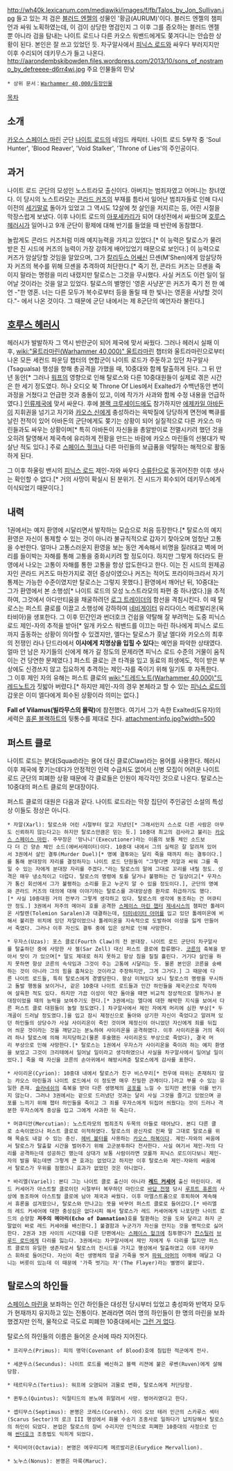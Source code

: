{{{+1 '''Talos Valcoran, Soul Hunter'''}}}
{{{+1 영혼 사냥꾼 탈로스 발코란}}}

http://wh40k.lexicanum.com/mediawiki/images/f/fb/Talos_by_Jon_Sullivan.jpg
들고 있는 저 검은 [[블러드 엔젤]]의 성물인 '황금(AURUM)'이다. 블러드 엔젤의 챔피언과 싸워 노획하였는데, 이 검이 상당한 명검인지 그 이후 그를 증오하는 블러드 엔젤 뿐 아니라 검을 탐내는 나이트 로드나 다른 카오스 워밴드에게도 쫒겨다니는 안습한 상황이 된다. 본인은 잘 쓰고 있었던 듯. 차구알사에서 [[피닉스 로드]]와 싸우다 부러지지만 이후 수리되어 데키무스가 들고 나온다.
http://aarondembskibowden.files.wordpress.com/2013/10/sons_of_nostramo_by_defreeee-d6rr4wi.jpg
주요 인물들의 민낮

 * 상위 문서：[[Warhammer 40,000/등장인물]]

[[목차]]

== 소개 ==
[[카오스 스페이스 마린]] 군단 [[나이트 로드]]의 네임드 캐릭터. 나이트 로드 5부작 중 'Soul Hunter', 'Blood Reaver', 'Void Stalker', 'Throne of Lies'의 주인공이다.

== 과거 ==
나이트 로드 군단의 모성인 노스트라모 출신이다. 아버지는 범죄자였고 어머니는 창녀였다. 이 당시의 노스트라모는 [[콘라드 커즈]]의 부재를 틈타서 일어난 범죄자들로 인해 다시 이전의 [[세기말]]로 돌아가 있었고 그 역시도 12살에 첫 살인을 저지르는 등, 어린 시절을 막장스럽게 보냈다. 이후 나이트 로드의 [[아포세카리]]가 되어 대성전에서 싸웠으며 [[호루스 헤러시]]가 일어나고 9개 군단이 황제에 대해 반기를 들었을 때 반란에 동참했다.

놀랍게도 콘라드 커즈처럼 미래 예지능력을 가지고 있었다.[* 이 능력은 탈로스가 물려받은 진 시드에 커즈의 능력이 가장 강하게 배어있었기 때문으로 보인다.] 이 능력으로 커즈가 암살당할 것임을 알았으며, 그가 [[칼리두스 어쌔신]] 므셴(M'Shen)에게 암살당하자 커즈의 복수를 위해 므셴을 추격하여 처단한다.[* 죽기 전, 콘라드 커즈는 므셴을 죽이지 말라는 명령을 미리 내렸지만 탈로스는 그것을 무시했다. 사실 커즈도 이런 일이 일어날 것이라는 것을 알고 있었다. 탈로스의 별명인 '영혼 사냥꾼'은 커즈가 죽기 전 한 예언 -"한 영혼. 너는 다른 모두가 복수로부터 등을 돌릴 때 한 빛나는 영혼을 사냥할 것이다."- 에서 나온 것이다. 그 때문에 군단 내에서는 제 8군단의 예언자라 불린다.]

== [[호루스 헤러시]] ==
헤러시가 발발하자 그 역시 반란군이 되어 제국에 맞서 싸웠다. 그러나 헤러시 실패 이후, [[wiki:"울트라마린(Warhammer 40,000)" 울트라마린]] 챕터와 울트라마린으로부터 나온 모든 세컨드 파운딩 챕터의 연합군이 나이트 로드가 주둔하고 있던 차구알사(Tsagualsa) 행성을 향해 총공격을 가했을 때, 10중대와 함께 탈출하게 된다. 그 뒤 만 년 동안[* 그러나 [[워프]]의 영향으로 인해 탈로스와 다른 10중대원들이 실제로 겪은 시간은 한 세기 정도였다. 허나 오디오 북 Throne Of Lies에서 Exalted가 수백년동안 변이 과정을 거쳤다고 언급한 것과 충돌이 있고, 이에 작가가 사과와 함께 수정 내용을 언급하였다.] [[인류제국]]에 맞서 싸운다. 후에 [[블랙 크루세이드]]에도 참가하지만 [[에제카일 아바돈]]이 지휘권을 넘기고 자기와 [[카오스 신]]에게 충성하라는 윽박질에 당당하게 면전에 뻑큐를 날린 전적이 있어 아바돈의 군단에게도 쫒기는 상황이 되어 실질적으로 다른 카오스 마린들과도 싸우는 상황이며[* 특히 아바돈이 자신들을 총알받이로 전멸시키려 했던 것을 오히려 탈영해서 제국측에 유리하게 전황을 만드는 바람에 카오스 마린들의 선봉대가 박살난 적도 있다.] 주로 [[스페이스 헐크]]나 다른 마린들의 보급품을 약탈하는 해적으로 활동하게 된다.

그 이후 하울링 밴시의 [[피닉스 로드]] 제인-자와 싸우다 [[수류탄]]으로 동귀어진한 이후 생사는 확인할 수 없다.[* 거의 사망이 확실시 된 분위기. 진 시드가 회수되어 데키무스에게 이식되었기 때문이다.]

== 내력 ==
1권에서는 예지 환영에 시달리면서 발작하는 모습으로 처음 등장한다.[* 탈로스의 예지 환영은 자신이 통제할 수 있는 것이 아니라 불규칙적으로 갑자기 찾아오며 엄청난 고통을 수반한다. 얼마나 고통스러운지 환영을 보는 동안 계속해서 비명을 질러대고 벽에 머리를 들이박는 자해를 통해 고통을 중화시키려 할 정도이다. 하지만 그렇게 하더라도 환영에서 나오는 고통이 자해를 통한 고통을 항상 압도한다고 한다. 이는 진 시드의 원제공자인 콘라드 커즈도 마찬가지로 겪던 증상이였으나 커즈는 적어도 프라이마크라서 자기 통제는 가능한 수준이였지만 탈로스는 그렇지 못했다.] 환영에서 깨어난 뒤, 10중대는 그가 환영에서 본 소행성[* 나이트 로드의 모성 노스트라모의 파편 중 하나였다.]을 추적하여, 그것에서 아다만티움을 채굴하려던 [[로그 트레이더]]의 함선을 격침시킨다. 이 때 탈로스는 퍼스트 클로를 이끌고 소행성에 강하하여 [[네비게이터]] 유리다이스 메르발리온(옥타비아)을 생포한다. 그 이후 민간인과 썬더호크 건쉽을 약탈해 잘 부려먹는 도중 피닉스 로드 제인-자의 추적을 받아[* 일개 카오스 워밴드를 이끄는 마린 하나에게 피닉스 로드까지 출동하는 상황이 의아할 수 있겠지만, 엘다는 탈로스가 훗날 엘다와 카오스의 최후의 전쟁인 라나 단드라에서 '''이샤에게 치명상을 입힐 수 있다'''는 예언을 파악한 상태였다.  얼마 안 남은 자기들의 신에게 해가 갈 정도의 문제라면 피닉스 로드 수준의 거물이 움직이는 건 당연한 문제였다.] 퍼스트 클로는 큰 타격을 입고 동료의 희생에도, 적이 받은 부상에도 신경쓰지 않고 집요하게 추격하는 제인-자를 죽이기 위해 일기토 후 자폭한다. 그 이후 제인 자의 유해는 퍼스트 클로의 [[wiki:"드레드노트(Warhammer 40,000)"드레드노트]]가 짓밟아 버렸다.[* 하지만 제인-자의 경우 본체라고 할 수 있는 [[피닉스 로드]]의 갑옷은 이미 엘다에게 회수된 상황이라 의미는 없다.]

'''Fall of Vilamus(빌라무스의 몰락)'''에 참전했다. 여기서 그가 속한 Exalted(도유자)의 세력은 [[휴론 블랙하트]]의 뒷통수를 제대로 친다.
attachment:info.jpg?width=500

== 퍼스트 클로 ==
나이트 로드는 분대(Squad)라는 용어 대신 클로(Claw)라는 용어를 사용한다. 헤러시 이후 제국에 쫓기는데다가 안정적인 인력 수급처도 없어서 신병 모집이 어려운 나이트 로드 군단의 피폐한 상황 때문에 각 클로들은 인원이 제각각인 것으로 나온다. 탈로스는 10중대의 퍼스트 클로의 분대장이다.

퍼스트 클로의 대원은 다음과 같다. 나이트 로드라는 막장 집단이 주인공인 소설의 특성상 이들도 정상은 아니다.

 * 자알(Xarl): 탈로스와 어린 시절부터 알고 지냈던[* 그래서인지 스스로 다른 사람은 아무도 신뢰하지 않는다고는 하지만 탈로스만큼은 믿는 듯.] 10중대 최고의 검사라고 불리는 [[카오스 스페이스 마린]]. 주무장은 '망나니'(Executioner)라는 이름의 보통 체인 소드보다 더 긴 양손 체인 소드(에버서레이터)이다. 10중대 내에서 그의 실력은 잘 알려져 있어서 3권에서 살인 결투(Murder Duel)[* 명예 결투와는 달리 죽을 때까지 하는 결투이다.]를 통해 분대장의 자리를 결정하자는 나이트 로드 단원들이 "그렇다면 자알과 싸워 그를 죽일 수 있는 자에게 분대장 자리를 주겠다."라는 탈로스의 말에 그대로 꼬리를 내릴 정도. 성격은 매우 냉소적이고 더럽다. 탈로스의 명령에 토를 달거나 불평하는 건 일상이고[* 우자스가 통신 회선에서 그가 불평하는 소리를 듣고 누군지 알 수 있을 정도이다.], 군단의 명예와 콘라드 커즈의 대의에 대해 이야기하는 탈로스를 과대망상증 환자로 취급하기도 했다.[* 사실 10중대원 거의 전부가 그렇게 생각하고 있다. 탈로스의 생각에 동조하는 건 머큐티안 정도.] 3권에서 저주의 메아리 호를 공격한 [[스페이스 마린 챕터]] [[제네시스]]의 챔피언 톨레미온 사랄렌(Tolemion Saralen)과 대결하는데, [[터미네이터 아머]]를 입고 있던 톨레미온에 비해서 불리한 위치에 있던 자알이었으나 톨레미온을 지속적으로 도발하여 이성을 잃게 만들어서 죽였다. 그러나 이후 자신도 결투 중에 입은 상처로 인해 사망한다. 

 * 우자스(Uzas): 포스 클로(Fourth Claw)의 전 분대장. 나이트 로드 군단이 차구알사를 탈출하던 중에 사망한 사 젤(Sar Zell) 대신 퍼스트 클로에 합류했다. [[코른]]의 축복을 받아서 맛이 가 있으며[* 말도 제대로 하지 못하고 항상 침을 질질 흘린다. 거기다 살인을 하지 못하면 항상 코른의 속삭임과 그것이 주는 고통에 시달리는 듯. 물론 본인은 코른을 숭배하는 것이 아니라 그의 힘을 훔쳐오는 것이라고 주장하지만, 그게 그거다.] 그 때문에 다른 나이트 로드들, 특히 탈로스에게 경멸당한다. 항상 미쳐있다 보니 탈로스의 명령을 무시하고 돌발 행동을 보이거나, 같은 10중대 나이트 로드들과 인간 하인들을 제국군으로 착각하여 살육한 적도 있다. 하지만 가끔 이성이 약간 돌아올 때면 비교적 정상적으로 말하거나 분대장이었을 때의 능력을 보여주기도 한다.[* 3권에서는 엘다에 대한 해박한 지식을 보여서 다른 퍼스트 클로 대원들이 놀랄 정도였다.] 차구알사에서 제인 자에게 머리에 심한 부상[* 두개골이 드러날 정도였다.]을 입고 잠시 제정신으로 돌아와 상기한 자신이 죽었다고 알려져 있던 하인들의 상당수가 사실 사이리온이 죽인 것이며 제정신이 아니었던 자신에게 죄를 뒤집어 씌운 것이라는 것을 깨닫고는 분노하여 사이리온을 공격하였다. 이후 사이리온을 거의 죽이려 하나 탈로스에 의해 저지당하고(물론 후술했든 사이리온도 부상으로 죽었다), 결국 머리 부상으로 인해 사망한다.[* 탈로스는 1권에서 우자스가 사이리온을 죽이려 하는 예지 환영을 보았고 그것이 크리테에서 일어날 일이라고 생각하였으나 사실을 차구알사에서 일어날 일이었다.] 죽을 때 자신을 코른의 손아귀에서 해방시켜준 탈로스에게 감사를 표한다.

 * 사이리온(Cyrion): 10중대 내에서 탈로스가 친구 비스무리[* 전우애 따위는 존재하지 않는 카오스 마린들과 나이트 로드에서 이 정도면 매우 친밀한 관계이다.]라고 부를 수 있는 유일한 존재. [[슬라네쉬]]의 축복을 받아 다른 생명체의 [[공포]]를 느낄 수 있지만 본인을 이를 반기지 않는다. 그러나 3권에서는 겉으로 드러냈던 것과는 달리 사실 그것을 즐기고 있었으며 공포를 느끼기 위해 챕터 하인들을 죽이고 그 죄를 우자스에게 뒤집어 씌웠다는 것이 드러나 격분한 우자스에게 중상을 입고 그에게 사과한 뒤 죽는다.

 * 머큐티안(Mercutian): 노스트라모의 범죄조직 두목의 아들로 태어났다. 본디 다른 클로 소속이였으나 퍼스트 클로로 이적하였다. 탈로스의 광신자로 진짜 말 그대로 탈로스를 위해 목숨도 내걸 수 있는 충신. [[헤비 볼터]]를 사용하는 [[카오스 하복]]이다. 제인-자와의 싸움에서 탈로스가 탈출할 시간을 벌어주기 위해 고군분투하다 전사한다. 사실 여기서 제인-자의 다리를 공격하는데 성공하긴 했는데 상대가 보통 사람이라면 모를까 피닉스 로드이다보니 제인-자의 발을 묶는데엔 그렇게 큰 효과는 없었다고 하지만 이후 탈로스와 제인-자와의 싸움에서 탈로스가 우위를 점했으니 효과가 없었던 것은 아니었다.

 * 바리엘(Variel): 본디 그는 나이트 클로 출신이 아니라 '''[[레드 커세어]]''' 출신 마린이다. 레드 커세어가 아스트랄 클로이던 시절부터 복무하던 마린으로 [[바답 전쟁]] 당시 [[휴론 블랙하트|루프트 휴론]]의 사상에 동조하여 아스트랄 클로에 남아 제국과 싸웠다. 이후 마엘스트롬으로 후퇴하여 계속해서 휴론을 섬겨왔으나, 탈로스와 만나고는 뜻을 바꾸어 퍼스트 클로로 들어갔다.[* 바리엘의 레드 커세어에 대한 충성심은 없다시피 해서 탈로스가 레드 커세어에게 나포당한 나이트 로드의 순양함 '''저주의 메아리(Echo of Damnation)'''호를 탈환하는 것을 도와 달라고 하자 군말없이 바로 레드 커세어를 배신한다.] 불결함과 누군가가 자신을 만지는 것을 병적으로 싫어한다. 2권과 3권 사이의 시간대를 다룬 단편에서는 [[스페이스 헐크]]에 침투했다가 [[진스틸러]] [[브루드 로드]]에게 다리를 잃는다. 3권에서는 차구알사에서 제인 자에게 두 다리를 잃지만 퍼스트 클로의 유일한 생존자로서 탈로스의 진시드를 가지고 행성에서 탈출하였고 이후 데키무스 휘하로 들어간다. 자신이 죽인 생명체의 얼굴 가죽을 벗겨 [[파워 아머]]의 어깨에 매달고 다니는 버릇이 있는데 이 때문에 '가죽 벗기는 자'(The Flayer)라는 별명이 붙었다.

== 탈로스의 하인들 ==
[[스페이스 마린]]을 보좌하는 인간 하인들은 대성전 당시부터 있었고 충성파와 반역자 모두가 현재까지 유지하고 있는 전통이다. 본래라면 여러 명의 하인들이 한 명의 마린을 보좌했겠지만 인적, 물적으로 극도로 피폐한 10중대에서는 [[그런 거 없다]].

탈로스의 하인들의 이름은 들어온 순서에 따라 지어진다.

 * 프리무스(Primus): 피의 맹약(Covenant of Blood)호에 침입한 적군에게 전사.

 * 세쿤두스(Secundus): 나이트 로드를 배신하고 블랙 리젼에 붙은 루벤(Ruven)에게 살해당함.

 * 테르티우스(Tertius): 워프에 오염되어 괴물로 변화, 탈로스에게 처단당함.

 * 퀸투스(Quintus): 익절티드의 분노에 휘말려서 사망. 벙어리였다고 한다.

 * 셉티무스(Septimus): 본명은 코레스(Coreth). 아이 오브 테러 인근의 스카루스 섹터(Scarus Sector)의 로크 III 행성에서 화물 수송기 조종사로 일하다가 납치당해서 탈로스의 하인이 되었다. 본업은 탈로스의 장비 수리지만 인적으로 피폐한 10중대의 사정으로 인해 [[썬더호크]] 조종법도 익히게 되었다.

 * 옥타비아(Octavia): 본명은 에우리디케 메르발리온(Eurydice Mervallion).

 * 노누스(Nonus): 본명은 마룩(Maruc). 
